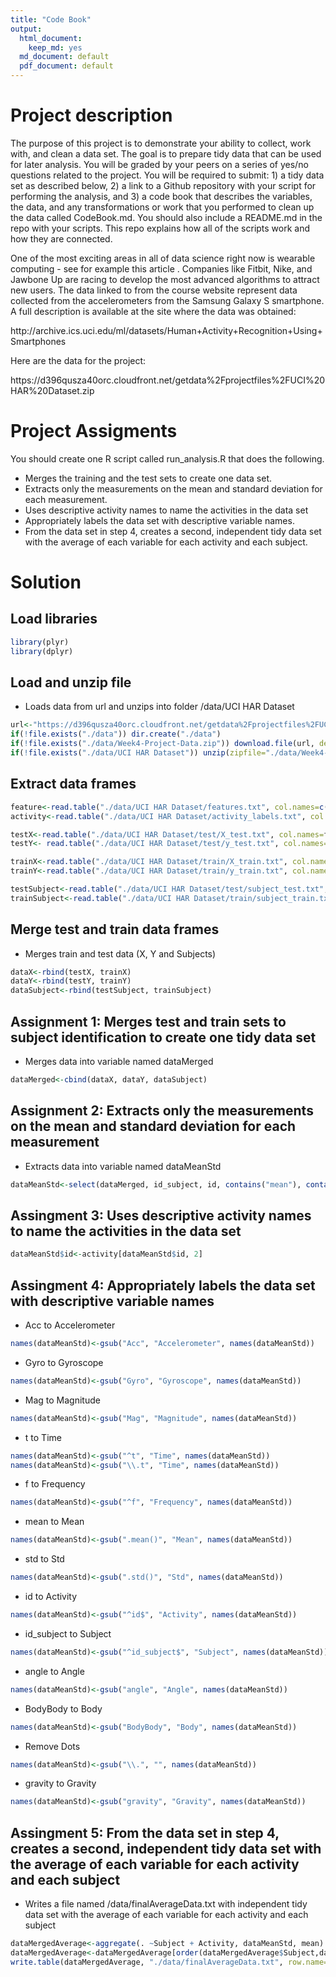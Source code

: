 ```yaml
---
title: "Code Book"
output:
  html_document: 
    keep_md: yes
  md_document: default
  pdf_document: default
---
```


# Project description
The purpose of this project is to demonstrate your ability to collect, work with, and clean a data set. The goal is to prepare tidy data that can be used for later analysis. You will be graded by your peers on a series of yes/no questions related to the project. You will be required to submit: 1) a tidy data set as described below, 2) a link to a Github repository with your script for performing the analysis, and 3) a code book that describes the variables, the data, and any transformations or work that you performed to clean up the data called CodeBook.md. You should also include a README.md in the repo with your scripts. This repo explains how all of the scripts work and how they are connected.

One of the most exciting areas in all of data science right now is wearable computing - see for example this article . Companies like Fitbit, Nike, and Jawbone Up are racing to develop the most advanced algorithms to attract new users. The data linked to from the course website represent data collected from the accelerometers from the Samsung Galaxy S smartphone. A full description is available at the site where the data was obtained:

http://archive.ics.uci.edu/ml/datasets/Human+Activity+Recognition+Using+Smartphones

Here are the data for the project:

https://d396qusza40orc.cloudfront.net/getdata%2Fprojectfiles%2FUCI%20HAR%20Dataset.zip


# Project Assigments

You should create one R script called run_analysis.R that does the following.

- Merges the training and the test sets to create one data set.
- Extracts only the measurements on the mean and standard deviation for each measurement.
- Uses descriptive activity names to name the activities in the data set
- Appropriately labels the data set with descriptive variable names.
- From the data set in step 4, creates a second, independent tidy data set with the average of each variable for each activity and each subject.


# Solution

## Load libraries



```r
library(plyr)
library(dplyr)
```

## Load and unzip file
* Loads data from url and unzips into folder /data/UCI HAR Dataset

```r
url<-"https://d396qusza40orc.cloudfront.net/getdata%2Fprojectfiles%2FUCI%20HAR%20Dataset.zip"
if(!file.exists("./data")) dir.create("./data")
if(!file.exists("./data/Week4-Project-Data.zip")) download.file(url, destfile="./data/Week4-Project-Data.zip", method="curl")
if(!file.exists("./data/UCI HAR Dataset")) unzip(zipfile="./data/Week4-Project-Data.zip", exdir="./data")
```

## Extract data frames

```r
feature<-read.table("./data/UCI HAR Dataset/features.txt", col.names=c("id_feature","obs"))
activity<-read.table("./data/UCI HAR Dataset/activity_labels.txt", col.names=c("id_activity", "activity"))

testX<-read.table("./data/UCI HAR Dataset/test/X_test.txt", col.names=feature$obs)
testY<- read.table("./data/UCI HAR Dataset/test/y_test.txt", col.names="id")

trainX<-read.table("./data/UCI HAR Dataset/train/X_train.txt", col.names=feature$obs)
trainY<-read.table("./data/UCI HAR Dataset/train/y_train.txt", col.names="id")

testSubject<-read.table("./data/UCI HAR Dataset/test/subject_test.txt", col.names="id_subject")
trainSubject<-read.table("./data/UCI HAR Dataset/train/subject_train.txt", col.names="id_subject")
```




## Merge test and train data frames
* Merges train and test data (X, Y and Subjects)
```r
dataX<-rbind(testX, trainX)
dataY<-rbind(testY, trainY)
dataSubject<-rbind(testSubject, trainSubject)
```




## Assignment 1: Merges test and train sets to subject identification to create one tidy data set
* Merges data into variable named dataMerged
```r
dataMerged<-cbind(dataX, dataY, dataSubject)
```



## Assignment 2: Extracts only the measurements on the mean and standard deviation for each measurement
* Extracts data into variable named dataMeanStd
```r
dataMeanStd<-select(dataMerged, id_subject, id, contains("mean"), contains("std"))
```


## Assingment 3: Uses descriptive activity names to name the activities in the data set
```r
dataMeanStd$id<-activity[dataMeanStd$id, 2]
```



## Assingment 4: Appropriately labels the data set with descriptive variable names

* Acc to Accelerometer
```r
names(dataMeanStd)<-gsub("Acc", "Accelerometer", names(dataMeanStd))
```

* Gyro to Gyroscope
```r
names(dataMeanStd)<-gsub("Gyro", "Gyroscope", names(dataMeanStd))
```

* Mag to Magnitude
```r
names(dataMeanStd)<-gsub("Mag", "Magnitude", names(dataMeanStd))
```

* t to Time
```r
names(dataMeanStd)<-gsub("^t", "Time", names(dataMeanStd))
names(dataMeanStd)<-gsub("\\.t", "Time", names(dataMeanStd))
```

* f to Frequency
```r
names(dataMeanStd)<-gsub("^f", "Frequency", names(dataMeanStd))
```

* mean to Mean
```r
names(dataMeanStd)<-gsub(".mean()", "Mean", names(dataMeanStd))
```

* std to Std
```r
names(dataMeanStd)<-gsub(".std()", "Std", names(dataMeanStd))
```

* id to Activity
```r
names(dataMeanStd)<-gsub("^id$", "Activity", names(dataMeanStd))
```

* id_subject to Subject
```r
names(dataMeanStd)<-gsub("^id_subject$", "Subject", names(dataMeanStd))
```

* angle to Angle
```r
names(dataMeanStd)<-gsub("angle", "Angle", names(dataMeanStd))
```

* BodyBody to Body
```r
names(dataMeanStd)<-gsub("BodyBody", "Body", names(dataMeanStd))
```

* Remove Dots
```r
names(dataMeanStd)<-gsub("\\.", "", names(dataMeanStd))
```


* gravity to Gravity
```r
names(dataMeanStd)<-gsub("gravity", "Gravity", names(dataMeanStd))
```


## Assingment 5: From the data set in step 4, creates a second, independent tidy data set with the average of each variable for each activity and each subject

* Writes a file named /data/finalAverageData.txt with independent tidy data set with the average of each variable for each activity and each subject

```r
dataMergedAverage<-aggregate(. ~Subject + Activity, dataMeanStd, mean)
dataMergedAverage<-dataMergedAverage[order(dataMergedAverage$Subject,dataMergedAverage$Activity),]
write.table(dataMergedAverage, "./data/finalAverageData.txt", row.name=FALSE)
```



